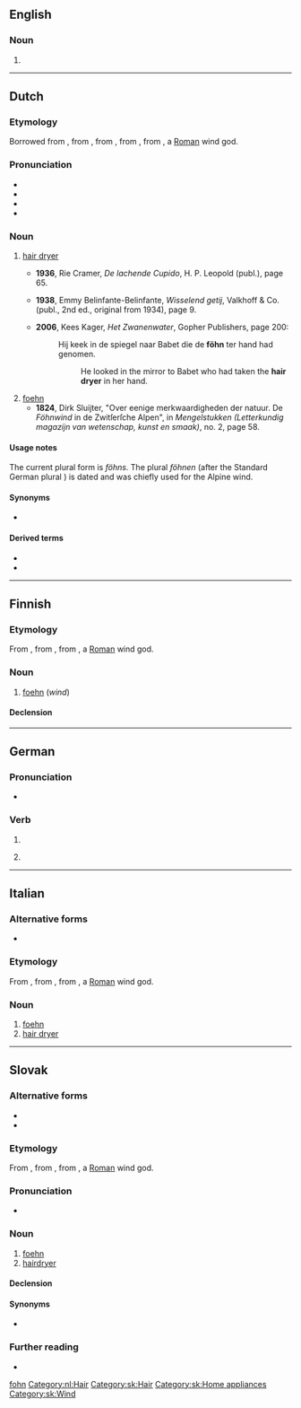 {{also|fohn|foehn|Föhn|fœhn}}
==English==

===Noun===
{{en-noun}}

# {{alternative spelling of|en|foehn}}

[[Category:English terms spelled with Ö|fohn]]

----

==Dutch==
{{was fwotd|nl|2013|January|15}}

===Etymology===
Borrowed from {{bor|nl|de|Föhn}}, from {{der|nl|gmh}}, from {{der|nl|goh|phonno}}, from {{der|nl|VL.|*faōnius}}, from {{der|nl|la|Favōnius||[[w:Favonius|Favonius]]}}, a [[Roman]] wind god.

===Pronunciation===
* {{IPA|nl|/føːn/}}
* {{audio|nl|Nl-föhn.ogg|Audio}}
* {{hyphenation|nl|föhn}}
* {{rhymes|nl|øːn}}

===Noun===
{{nl-noun|m|-s|pl2=-en|föhntje}}

# {{lb|nl|chiefly|Netherlands}} [[hair dryer]] {{defdate|from 1930s}}
#* '''1936''', Rie Cramer, ''De lachende Cupido'', H. P. Leopold (publ.), page 65.
#*: {{quote|nl|Het korte zwarte haar woei in haar vaart of de '''föhn''' er in blies en haar magere armen bewogen als vleugels de slippen van de sluirende voile.}}
#* '''1938''', Emmy Belinfante-Belinfante, ''Wisselend getij'', Valkhoff & Co. (publ., 2nd ed., original from 1934), page 9.
#*:{{quote|nl|Pim zag haar lippen bewegen, maar door het gegier van de '''föhn''' verstond ze haar niet.|Pim saw her lips move, but she couldn't understand her because of the roaring of the '''hair dryer'''.}} 
#* '''2006''', Kees Kager, ''Het Zwanenwater'', Gopher Publishers, page 200:
#*: Hij keek in de spiegel naar Babet die de '''föhn''' ter hand had genomen.
#*:: He looked in the mirror to Babet who had taken the '''hair dryer''' in her hand.
# [[foehn]] {{defdate|from early 19th c.}}
#* '''1824''', Dirk Sluijter, "Over eenige merkwaardigheden der natuur. De ''Föhnwind'' in de Zwitſerſche Alpen", in ''Mengelstukken (Letterkundig magazijn van wetenschap, kunst en smaak)'', no. 2, page 58.
#*: {{quote|nl|De rook der ſchoorſteenen wil, bij ſchijnbare windſtilte, niet in de hoogte ſtijgen; er ontſtaan grootere en kleinere nevels, die nu eens verdwijnen, dan weder zich vormen, tot de '''''Föhn''''',{{sic}} met volle kracht begint.}}

====Usage notes====
The current plural form is ''föhns''. The plural ''föhnen'' (after the Standard German plural {{m|de|Föhne}}) is dated and was chiefly used for the Alpine wind.

====Synonyms====
* {{sense|hair dryer}} {{l|nl|haardroger}}

====Derived terms====
* {{l|nl|föhnen}}
* {{l|nl|föhnwind}}

[[Category:nl:Hair]]

----

==Finnish==

===Etymology===
From {{bor|fi|de|Föhn}}, from {{der|fi|VL.|*faōnius}}, from {{der|fi|la|Favōnius||[[w:Favonius|Favonius]]}}, a [[Roman]] wind god.

===Noun===
{{fi-noun}}

# [[foehn]] (''wind'')

====Declension====
{{fi-decl-risti|föhn|||ä|i=0}}

----

==German==

===Pronunciation===
* {{IPA|de|/føːn/}}

===Verb===
{{head|de|verb form}}

# {{verb form of|de|föhnen||s|imp}}
# {{lb|de|informal}} {{verb form of|de|föhnen||1|s|pres}}

----

==Italian==

===Alternative forms===
* {{alter|it|fohn|foehn}}

===Etymology===
From {{bor|it|de|Föhn}}, from {{der|it|VL.|*faōnius}}, from {{der|it|la|Favōnius||[[w:Favonius|Favonius]]}}, a [[Roman]] wind god.

===Noun===
{{it-noun|m|-}}

{{it-IPA|fön|fòn}}

# [[foehn]]
# [[hair dryer]]

{{cln|it|terms spelled with Ö|sort=fohn}}

----

==Slovak==

===Alternative forms===
* {{l|sk|fén}}
* {{l|sk|fön}}

===Etymology===
From {{der|sk|de|Föhn}}, from {{der|sk|VL.|*faōnius}}, from {{der|sk|la|Favōnius||[[w:Favonius|Favonius]]}}, a [[Roman]] wind god.

===Pronunciation===
* {{IPA|sk|/føn/}}

===Noun===
{{sk-noun|g=m|gen=föhnu|pl=föhny|genpl=föhnov|decl=dub}}

# [[foehn]]
# [[hairdryer]]

====Declension====
{{sk-decl-noun|föhn|föhnu|föhnu|föhn|föhne|föhnom|föhny|föhnov|föhnom|föhny|föhnoch|föhnmi}}

====Synonyms====
* {{sense|hair dryer}} {{l|sk|sušič}}

===Further reading===
* {{R:SDK}}

[[Category:sk:Hair]]
[[Category:sk:Home appliances]]
[[Category:sk:Wind]]